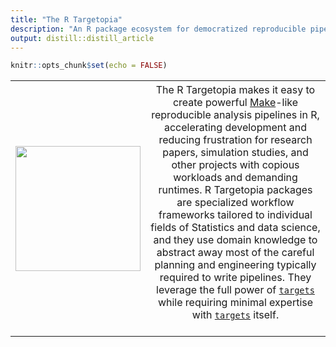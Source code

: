 ```yaml
---
title: "The R Targetopia"
description: "An R package ecosystem for democratized reproducible pipelines at scale"
output: distill::distill_article
---
```


```r
knitr::opts_chunk$set(echo = FALSE)
```


<table>
<tr>
<th>
[<img src="./images/targetopia/logo.png" height="200px">](https://raw.githubusercontent.com/wlandau/targetopia/main/images/targetopia.png)
</th>
<th style="font-weight:normal;">
The R Targetopia makes it easy to create powerful [Make](https://www.gnu.org/software/make/)-like reproducible analysis pipelines in R, accelerating development and reducing frustration for research papers, simulation studies, and other projects with copious workloads and demanding runtimes. R Targetopia packages are specialized workflow frameworks tailored to individual fields of Statistics and data science, and they use domain knowledge to abstract away most of the careful planning and engineering typically required to write pipelines. They leverage the full power of [`targets`](https://github.com/wlandau/targets) while requiring minimal expertise with [`targets`](https://github.com/wlandau/targets) itself.
<br><br>
</th>
</tr>
</table>
